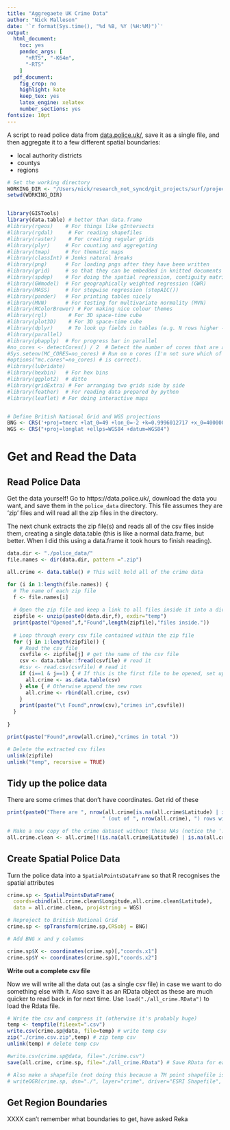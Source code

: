 ```yaml
---
title: "Aggregaete UK Crime Data"
author: "Nick Malleson"
date: '`r format(Sys.time(), "%d %B, %Y (%H:%M)")`'
output:
  html_document: 
    toc: yes
    pandoc_args: [
      "+RTS", "-K64m",
      "-RTS"
    ]
  pdf_document:
    fig_crop: no
    highlight: kate
    keep_tex: yes
    latex_engine: xelatex
    number_sections: yes
fontsize: 10pt
---
```


A script to read police data from [data.police.uk/](https://data.police.uk/), save it as a single file, and then aggregate it to a few different spatial boundaries:
 
 - local authority districts
 - countys
 - regions
 

```r
# Set the working directory
WORKING_DIR <- "/Users/nick/research_not_syncd/git_projects/surf/projects/extras/Aggregate_Police_Data"
setwd(WORKING_DIR)


library(GISTools)
library(data.table) # better than data.frame
#library(rgeos)    # For things like gIntersects
#library(rgdal)     # For reading shapefiles
#library(raster)    # For creating regular grids
#library(plyr)     # For counting and aggregating
#library(tmap)     # For thematic maps
#library(classInt) # Jenks natural breaks
#library(png)      # For loading pngs after they have been written
#library(grid)     # so that they can be embedded in knitted documents
#library(spdep)    # For doing the spatial regression, contiguity matrices, etc.
#library(GWmodel)  # For geographically weighted regression (GWR)
#library(MASS)     # For stepwise regression (stepAIC())
#library(pander)   # For printing tables nicely
#library(MVN)      # For testing for multivariate normality (MVN)
#library(RColorBrewer) # For making nice colour themes
#library(rgl)       # For 3D space-time cube
#library(plot3D)    # For 3D space-time cube
#library(dplyr)     # To look up fields in tables (e.g. N rows higher --> lag)
#library(parallel)
#library(pbapply)  # For progress bar in parallel
#no_cores <- detectCores() / 2  # Detect the number of cores that are available and use half (often CPUs simulate 2 threads per core)
#Sys.setenv(MC_CORES=no_cores) # Run on n cores (I'm not sure which of these
#options("mc.cores"=no_cores) # is correct).
#library(lubridate)
#library(hexbin)   # For hex bins
#library(ggplot2)  # ditto
#library(gridExtra) # For arranging two grids side by side
#library(feather)  # For reading data prepared by python
#library(leaflet) # For doing interactive maps


# Define British National Grid and WGS projections
BNG <- CRS('+proj=tmerc +lat_0=49 +lon_0=-2 +k=0.9996012717 +x_0=400000 +y_0=-100000 +ellps=airy +datum=OSGB36 +units=m +no_defs')
WGS <- CRS("+proj=longlat +ellps=WGS84 +datum=WGS84")
```

# Get and Read the Data

## Read Police Data

Get the data yourself! Go to https://data.police.uk/, download the data you want, and save them in the `police_data` directory. This file assumes they are 'zip' files and will read all the zip files in the directory.

The next chunk extracts the zip file(s) and reads all of the csv files inside them, creating a single data.table (this is like a normal data.frame, but better. When I did this using a data.frame it took hours to finish reading).

```r

data.dir <- "./police_data/"
file.names <- dir(data.dir, pattern =".zip")

all.crime <- data.table() # This will hold all of the crime data

for (i in 1:length(file.names)) {
  # The name of each zip file 
  f <- file.names[i] 
  
  # Open the zip file and keep a link to all files inside it into a directory called 'temp'
  zipfile <- unzip(paste0(data.dir,f), exdir="temp")
  print(paste("Opened",f,"Found",length(zipfile),"files inside."))
  
  # Loop through every csv file contained within the zip file
  for (j in 1:length(zipfile)) {
    # Read the csv file
    csvfile <- zipfile[j] # get the name of the csv file
    csv <- data.table::fread(csvfile) # read it
    #csv <- read.csv(csvfile) # read it
    if (i==1 & j==1) { # If this is the first file to be opened, set up the dataframe
      all.crime <- as.data.table(csv)
    } else { # Otherwise append the new rows
      all.crime <- rbind(all.crime, csv)
    }
    print(paste("\t Found",nrow(csv),"crimes in",csvfile))
  }
  
}

print(paste("Found",nrow(all.crime),"crimes in total "))

# Delete the extracted csv files
unlink(zipfile)
unlink("temp", recursive = TRUE)

```

## Tidy up the police data

There are some crimes that don't have coordinates. Get rid of these

```r

print(paste0("There are ", nrow(all.crime[is.na(all.crime$Latitude) | is.na(all.crime$Longitude) , ]),
                               " (out of ", nrow(all.crime), ") rows with NAs in coordinates") )

# Make a new copy of the crime dataset without these NAs (notice the '!')
all.crime.clean <- all.crime[!(is.na(all.crime$Latitude) | is.na(all.crime$Longitude)) , ]
```


## Create Spatial Police Data

Turn the police data into a `SpatialPointsDataFrame` so that R recognises the spatial attributes

```r
crime.sp <- SpatialPointsDataFrame(
  coords=cbind(all.crime.clean$Longitude,all.crime.clean$Latitude), 
  data = all.crime.clean, proj4string = WGS)

# Reproject to British National Grid
crime.sp <- spTransform(crime.sp,CRSobj = BNG)

# Add BNG x and y columns

crime.sp$X <- coordinates(crime.sp)[,"coords.x1"]
crime.sp$Y <- coordinates(crime.sp)[,"coords.x2"]

```


**Write out a complete csv file**

Now we will write all the data out (as a single csv file) in case we want to do something else with it. Also save it as an RData object as these are much quicker to read back in for next time. Use `load("./all_crime.RData")` to load the Rdata file.

```r
# Write the csv and compress it (otherwise it's probably huge)
temp <- tempfile(fileext=".csv")
write.csv(crime.sp@data, file=temp) # write temp csv
zip("./crime.csv.zip",temp) # zip temp csv
unlink(temp) # delete temp csv

#write.csv(crime.sp@data, file="./crime.csv")
save(all.crime, crime.sp, file="./all_crime.RData") # Save RData for easy loading back into R

# Also make a shapefile (not doing this because a 7M point shapefile is good for nothing!)
# writeOGR(crime.sp, dsn="./", layer="crime", driver="ESRI Shapefile", overwrite_layer = TRUE)

```

## Get Region Boundaries

XXXX can't remember what boundaries to get, have asked Reka
